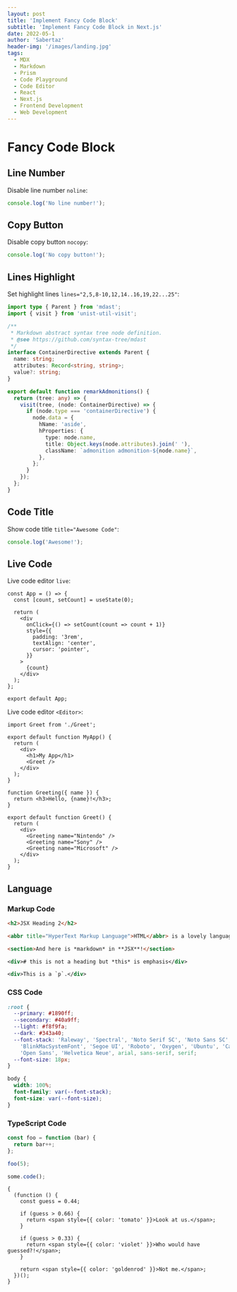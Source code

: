 ```yaml
---
layout: post
title: 'Implement Fancy Code Block'
subtitle: 'Implement Fancy Code Block in Next.js'
date: 2022-05-1
author: 'Sabertaz'
header-img: '/images/landing.jpg'
tags:
  - MDX
  - Markdown
  - Prism
  - Code Playground
  - Code Editor
  - React
  - Next.js
  - Frontend Development
  - Web Development
---
```


# Fancy Code Block

## Line Number

Disable line number `noline`:

```ts noline
console.log('No line number!');
```

## Copy Button

Disable copy button `nocopy`:

```ts nocopy
console.log('No copy button!');
```

## Lines Highlight

Set highlight lines `lines="2,5,8-10,12,14..16,19,22...25"`:

```ts lines="2,5,8-10,12,14..16,19,22...25"
import type { Parent } from 'mdast';
import { visit } from 'unist-util-visit';

/**
 * Markdown abstract syntax tree node definition.
 * @see https://github.com/syntax-tree/mdast
 */
interface ContainerDirective extends Parent {
  name: string;
  attributes: Record<string, string>;
  value?: string;
}

export default function remarkAdmonitions() {
  return (tree: any) => {
    visit(tree, (node: ContainerDirective) => {
      if (node.type === 'containerDirective') {
        node.data = {
          hName: 'aside',
          hProperties: {
            type: node.name,
            title: Object.keys(node.attributes).join(' '),
            className: `admonition admonition-${node.name}`,
          },
        };
      }
    });
  };
}
```

## Code Title

Show code title `title="Awesome Code"`:

```ts noline nocopy title="Awesome Code"
console.log('Awesome!');
```

## Live Code

Live code editor `live`:

```tsx live title="Live Code"
const App = () => {
  const [count, setCount] = useState(0);

  return (
    <div
      onClick={() => setCount(count => count + 1)}
      style={{
        padding: '3rem',
        textAlign: 'center',
        cursor: 'pointer',
      }}
    >
      {count}
    </div>
  );
};

export default App;
```

Live code editor `<Editor>`:

<Editor>

```tsx
import Greet from './Greet';

export default function MyApp() {
  return (
    <div>
      <h1>My App</h1>
      <Greet />
    </div>
  );
}
```

```tsx filename="Greet.tsx"
function Greeting({ name }) {
  return <h3>Hello, {name}!</h3>;
}

export default function Greet() {
  return (
    <div>
      <Greeting name="Nintendo" />
      <Greeting name="Sony" />
      <Greeting name="Microsoft" />
    </div>
  );
}
```

</Editor>

## Language

### Markup Code

```html
<h2>JSX Heading 2</h2>

<abbr title="HyperText Markup Language">HTML</abbr> is a lovely language.

<section>And here is *markdown* in **JSX**!</section>
```

```xml
<div># this is not a heading but *this* is emphasis</div>

<div>This is a `p`.</div>
```

### CSS Code

```css
:root {
  --primary: #1890ff;
  --secondary: #40a9ff;
  --light: #f8f9fa;
  --dark: #343a40;
  --font-stack: 'Raleway', 'Spectral', 'Noto Serif SC', 'Noto Sans SC',
    'BlinkMacSystemFont', 'Segoe UI', 'Roboto', 'Oxygen', 'Ubuntu', 'Cantarell',
    'Open Sans', 'Helvetica Neue', arial, sans-serif, serif;
  --font-size: 18px;
}

body {
  width: 100%;
  font-family: var(--font-stack);
  font-size: var(--font-size);
}
```

### TypeScript Code

```ts
const foo = function (bar) {
  return bar++;
};

foo(5);

some.code();
```

```tsx
{
  (function () {
    const guess = 0.44;

    if (guess > 0.66) {
      return <span style={{ color: 'tomato' }}>Look at us.</span>;
    }

    if (guess > 0.33) {
      return <span style={{ color: 'violet' }}>Who would have guessed?!</span>;
    }

    return <span style={{ color: 'goldenrod' }}>Not me.</span>;
  })();
}
```
